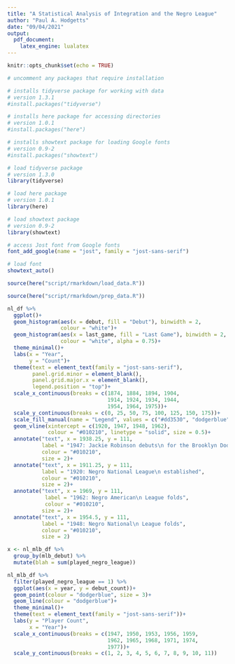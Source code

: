 ```yaml
---
title: "A Statistical Analysis of Integration and the Negro League"
author: "Paul A. Hodgetts"
date: "09/04/2021"
output: 
  pdf_document:
    latex_engine: lualatex
---
```


```r
knitr::opts_chunk$set(echo = TRUE)
```

```r
# uncomment any packages that require installation

# installs tidyverse package for working with data
# version 1.3.1
#install.packages("tidyverse")

# installs here package for accessing directories
# version 1.0.1
#install.packages("here")

# installs showtext package for loading Google fonts
# version 0.9-2
#install.packages("showtext")
```

```r
# load tidyverse package
# version 1.3.0
library(tidyverse)

# load here package
# version 1.0.1
library(here)

# load showtext package
# version 0.9-2
library(showtext)
```

```r
# access Jost font from Google fonts
font_add_google(name = "jost", family = "jost-sans-serif")

# load font
showtext_auto()
```

```r
source(here("script/rmarkdown/load_data.R"))
```

```r
source(here("script/rmarkdown/prep_data.R"))
```

```r
nl_df %>%
  ggplot()+
  geom_histogram(aes(x = debut, fill = "Debut"), binwidth = 2, 
                 colour = "white")+
  geom_histogram(aes(x = last_game, fill = "Last Game"), binwidth = 2, 
                 colour = "white", alpha = 0.75)+
  theme_minimal()+
  labs(x = "Year",
       y = "Count")+
  theme(text = element_text(family = "jost-sans-serif"),
        panel.grid.minor = element_blank(),
        panel.grid.major.x = element_blank(),
        legend.position = "top")+
  scale_x_continuous(breaks = c(1874, 1884, 1894, 1904, 
                                1914, 1924, 1934, 1944, 
                                1954, 1964, 1975))+
  scale_y_continuous(breaks = c(0, 25, 50, 75, 100, 125, 150, 175))+
  scale_fill_manual(name = "Legend", values = c("#dd3530", "dodgerblue"))+
  geom_vline(xintercept = c(1920, 1947, 1948, 1962), 
             colour = "#010210", linetype = "solid", size = 0.5)+
  annotate("text", x = 1938.25, y = 111, 
           label = "1947: Jackie Robinson debuts\n for the Brooklyn Dodgers",
           colour = "#010210",
           size = 2)+
  annotate("text", x = 1911.25, y = 111, 
           label = "1920: Negro National League\n established",
           colour = "#010210",
           size = 2)+
  annotate("text", x = 1969, y = 111, 
            label = "1962: Negro American\n League folds",
            colour = "#010210",
           size = 2)+
  annotate("text", x = 1954.5, y = 111, 
           label = "1948: Negro National\n League folds",
           colour = "#010210",
           size = 2)
```

```r
x <- nl_mlb_df %>% 
  group_by(mlb_debut) %>% 
  mutate(blah = sum(played_negro_league))


```


```r
nl_mlb_df %>%
  filter(played_negro_league == 1) %>% 
  ggplot(aes(x = year, y = debut_count))+
  geom_point(colour = "dodgerblue", size = 3)+
  geom_line(colour = "dodgerblue")+
  theme_minimal()+
  theme(text = element_text(family = "jost-sans-serif"))+
  labs(y = "Player Count",
       x = "Year")+
  scale_x_continuous(breaks = c(1947, 1950, 1953, 1956, 1959, 
                                1962, 1965, 1968, 1971, 1974,
                                1977))+
  scale_y_continuous(breaks = c(1, 2, 3, 4, 5, 6, 7, 8, 9, 10, 11))
```

